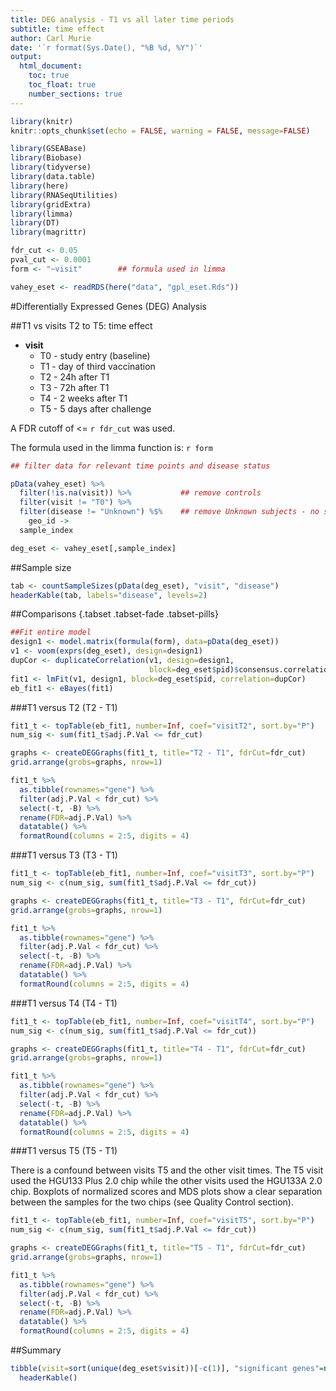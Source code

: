 ```yaml
---
title: DEG analysis - T1 vs all later time periods
subtitle: time effect
author: Carl Murie
date: '`r format(Sys.Date(), "%B %d, %Y")`'
output: 
  html_document:
    toc: true
    toc_float: true
    number_sections: true
---
```


```r
library(knitr)
knitr::opts_chunk$set(echo = FALSE, warning = FALSE, message=FALSE)

library(GSEABase)
library(Biobase)
library(tidyverse)
library(data.table)
library(here)
library(RNASeqUtilities)
library(gridExtra)
library(limma)
library(DT)
library(magrittr)
```

```r
fdr_cut <- 0.05
pval_cut <- 0.0001
form <- "~visit"        ## formula used in limma

vahey_eset <- readRDS(here("data", "gpl_eset.Rds"))
```


#Differentially Expressed Genes (DEG) Analysis

  
##T1 vs visits T2 to T5: time effect  
  
* **visit**
    + T0 - study entry (baseline)
    + T1 - day of third vaccination
    + T2 - 24h after T1
    + T3 - 72h after T1
    + T4 - 2 weeks after T1
    + T5 - 5 days after challenge  
  
A FDR cutoff of <= `r fdr_cut` was used.  
  
The formula used in the limma function is: `r form`  
  
```r

## filter data for relevant time points and disease status

pData(vahey_eset) %>% 
  filter(!is.na(visit)) %>%           ## remove controls
  filter(visit != "T0") %>%
  filter(disease != "Unknown") %$%    ## remove Unknown subjects - no samples for T0 or T5
    geo_id ->
  sample_index

deg_eset <- vahey_eset[,sample_index]
```

##Sample size  
  
```r
tab <- countSampleSizes(pData(deg_eset), "visit", "disease")
headerKable(tab, labels="disease", levels=2)
```
  
##Comparisons  {.tabset .tabset-fade .tabset-pills}  
  
```r

##Fit entire model
design1 <- model.matrix(formula(form), data=pData(deg_eset))
v1 <- voom(exprs(deg_eset), design=design1)
dupCor <- duplicateCorrelation(v1, design=design1,
                               block=deg_eset$pid)$consensus.correlation
fit1 <- lmFit(v1, design1, block=deg_eset$pid, correlation=dupCor)
eb_fit1 <- eBayes(fit1)

```
  

###T1 versus T2 (T2 - T1)  
  

```r

fit1_t <- topTable(eb_fit1, number=Inf, coef="visitT2", sort.by="P")
num_sig <- sum(fit1_t$adj.P.Val <= fdr_cut)

graphs <- createDEGGraphs(fit1_t, title="T2 - T1", fdrCut=fdr_cut)
grid.arrange(grobs=graphs, nrow=1)

fit1_t %>% 
  as.tibble(rownames="gene") %>%
  filter(adj.P.Val < fdr_cut) %>% 
  select(-t, -B) %>%
  rename(FDR=adj.P.Val) %>%
  datatable() %>% 
  formatRound(columns = 2:5, digits = 4)

```
  
###T1 versus T3 (T3 - T1)  
  

```r

fit1_t <- topTable(eb_fit1, number=Inf, coef="visitT3", sort.by="P")
num_sig <- c(num_sig, sum(fit1_t$adj.P.Val <= fdr_cut))

graphs <- createDEGGraphs(fit1_t, title="T3 - T1", fdrCut=fdr_cut)
grid.arrange(grobs=graphs, nrow=1)

fit1_t %>% 
  as.tibble(rownames="gene") %>%
  filter(adj.P.Val < fdr_cut) %>% 
  select(-t, -B) %>%
  rename(FDR=adj.P.Val) %>%
  datatable() %>% 
  formatRound(columns = 2:5, digits = 4)

```

###T1 versus T4 (T4 - T1)    
  

```r

fit1_t <- topTable(eb_fit1, number=Inf, coef="visitT4", sort.by="P")
num_sig <- c(num_sig, sum(fit1_t$adj.P.Val <= fdr_cut))

graphs <- createDEGGraphs(fit1_t, title="T4 - T1", fdrCut=fdr_cut)
grid.arrange(grobs=graphs, nrow=1)

fit1_t %>% 
  as.tibble(rownames="gene") %>%
  filter(adj.P.Val < fdr_cut) %>% 
  select(-t, -B) %>%
  rename(FDR=adj.P.Val) %>%
  datatable() %>% 
  formatRound(columns = 2:5, digits = 4)

```

###T1 versus T5 (T5 - T1)  
  
There is a confound between visits T5 and the other visit times. The T5 visit used the HGU133 Plus 2.0 chip while the other visits used the HGU133A 2.0 chip. Boxplots of normalized scores and MDS plots show a clear separation between the samples for the two chips (see Quality Control section).  
  
```r

fit1_t <- topTable(eb_fit1, number=Inf, coef="visitT5", sort.by="P")
num_sig <- c(num_sig, sum(fit1_t$adj.P.Val <= fdr_cut))

graphs <- createDEGGraphs(fit1_t, title="T5 - T1", fdrCut=fdr_cut)
grid.arrange(grobs=graphs, nrow=1)

fit1_t %>% 
  as.tibble(rownames="gene") %>%
  filter(adj.P.Val < fdr_cut) %>% 
  select(-t, -B) %>%
  rename(FDR=adj.P.Val) %>%
  datatable() %>% 
  formatRound(columns = 2:5, digits = 4)

```
  
##Summary  
  
  
```r
tibble(visit=sort(unique(deg_eset$visit))[-c(1)], "significant genes"=num_sig) %>%
  headerKable()

```
